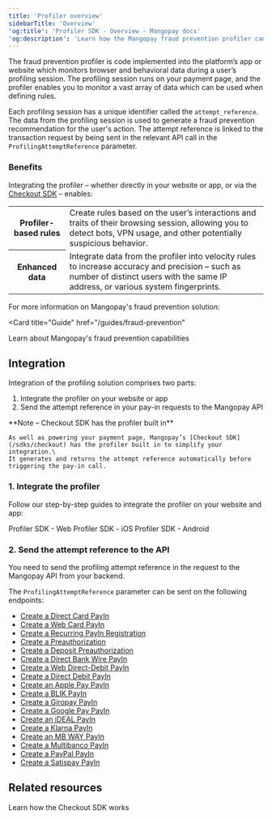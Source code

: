 ```yaml
---
title: 'Profiler overview'
sidebarTitle: 'Overview'
'og:title': 'Profiler SDK - Overview - Mangopay docs' 
'og:description': 'Learn how the Mangopay fraud prevention profiler can enhance your protection.'
---
```



The fraud prevention profiler is code implemented into the platform’s app or website which monitors browser and behavioral data during a user’s profiling session. The profiling session runs on your payment page, and the profiler enables you to monitor a vast array of data <Signal content="signals"/> which can be used when defining rules.

Each profiling session has a unique identifier called the `attempt_reference`. The data from the profiling session is used to generate a fraud prevention recommendation for the user's action. The attempt reference is linked to the transaction request by being sent in the relevant API call in the `ProfilingAttemptReference` parameter.

### Benefits

Integrating the profiler – whether directly in your website or app, or via the [Checkout SDK](/sdks/checkout) – enables: 

<table>
    <tbody>
        <tr>
            <th class="header">Profiler-based rules</th>
            <td class="table-content">Create rules based on the user’s interactions and traits of their browsing session, allowing you to detect bots, VPN usage, and other potentially suspicious behavior.</td>
        </tr>
        <tr>
            <th class="header">Enhanced data</th>
            <td class="table-content">Integrate data from the profiler into velocity rules to increase accuracy and precision – such as number of distinct users with the same IP address, or various system fingerprints.</td>
        </tr>
    </tbody>
</table>

For more information on Mangopay's fraud prevention solution:

<Card
  title="Guide"
  href="/guides/fraud-prevention"
>
  Learn about Mangopay's fraud prevention capabilities
</Card>

## Integration 

Integration of the profiling solution comprises two parts: 

1. Integrate the profiler on your website or app
2. Send the attempt reference in your pay-in requests to the Mangopay API

<Note>
    **Note – Checkout SDK has the profiler built in** 

    As well as powering your payment page, Mangopay’s [Checkout SDK](/sdks/checkout) has the profiler built in to simplify your integration.\
    It generates and returns the attempt reference automatically before triggering the pay-in call.
</Note>

### 1. Integrate the profiler

Follow our step-by-step guides to integrate the profiler on your website and app:

<CardGroup col={2}>
  <Card title="How to" href="/sdks/profiler/web">
  Profiler SDK - Web
  </Card>
  <Card title="How to" href="/sdks/profiler/ios">
  Profiler SDK - iOS
  </Card>
  <Card title="How to" href="/sdks/profiler/android">
  Profiler SDK - Android
  </Card>
</CardGroup>

### 2. Send the attempt reference to the API  

You need to send the profiling attempt reference in the request to the Mangopay API from your backend. 

The `ProfilingAttemptReference` parameter can be sent on the following endpoints:

- [Create a Direct Card PayIn](/api-reference/direct-card-payins/create-direct-card-payin)
- [Create a Web Card PayIn](/api-reference/web-card-payins/create-web-card-payin)
- [Create a Recurring PayIn Registration](/api-reference/recurring-card-payins/create-recurring-payin-registration)
- [Create a Preauthorization](/api-reference/preauthorizations/create-preauthorization)
- [Create a Deposit Preauthorization](/api-reference/deposit-preauthorizations/create-deposit-preauthorization)
- [Create a Direct Bank Wire PayIn](/api-reference/bank-wire-payins/create-bank-wire-payin)
- [Create a Web Direct-Debit PayIn](/api-reference/web-direct-debit-payins/create-web-direct-debit-payin)
- [Create a Direct Debit PayIn](/api-reference/direct-debit-payins/create-direct-debit-payin)
- [Create an Apple Pay PayIn](/api-reference/apple-pay/create-apple-pay-payin)
- [Create a BLIK PayIn](/api-reference/blik/create-blik-payin-with-code)
- [Create a Giropay PayIn](/api-reference/giropay/create-giropay-payin)
- [Create a Google Pay PayIn](/api-reference/google-pay/create-google-pay-payin)
- [Create an iDEAL PayIn](/api-reference/ideal/create-ideal-payin)
- [Create a Klarna PayIn](/api-reference/klarna/create-klarna-payin)
- [Create an MB WAY PayIn](/api-reference/mb-way/create-mb-way-payin)
- [Create a Multibanco PayIn](/api-reference/multibanco/create-multibanco-payin)
- [Create a PayPal PayIn](/api-reference/paypal/create-paypal-payin)
- [Create a Satispay PayIn](/api-reference/satispay/create-satispay-payin)

## Related resources  

<Card title="Guide" href="/sdks/checkout">Learn how the Checkout SDK works</Card>